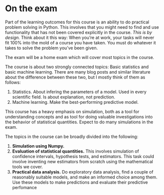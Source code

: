 # On the exam {.unnumbered}

Part of the learning outcomes for this course is an ability to do practical problem solving in Python. This involves that you might need to find and use functionality that has not been covered explicitly in the course. *This is by design.* Think about it this way: When you're at work, your tasks will never fit 100% into the mold of a course you have taken. You must do whatever it takes to solve the problem you've been given.

The exam will be a home exam which will cover most topics in the course. 

The course is about two strongly connected topics: Basic statistics and basic machine learning. There are many blog posts and similar literature about the difference between these two, but I mostly think of them as follows:

1. Statistics. About infering the parameters of a model. Used in every scientific field. Is about explanation, not prediction.
2. Machine learning. Make the best-performing predictive model. 

This course has a heavy emphasis on simulation, both as a tool for understanding concepts and as tool for doing valuable investigations into the behavior of statistical quantities. Expect to do many simulations in the exam.

The topics in the course can be broadly divided into the following:

1. **Simulation using Numpy.** 
2. **Evaluation of statistical quantities.** This involves simulation of confidence intervals, hypothesis tests, and estimators. This task could involve inventing new estimators from scratch using the mathematical tools we cover.
3. **Practical data analysis.** Do exploratory data analysis, find a couple of reasonably suitable models, and make an informed choice among them. Use these models to make predictions and evaluate their predictive perfomance
